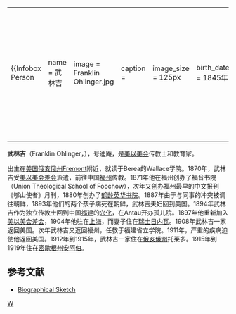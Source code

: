 {|align="right" 
|{{Infobox Person
| name   = 武林吉
| image     = Franklin Ohlinger.jpg
| caption  = 
| image_size  = 125px
| birth_date  = 1845年
| birth_place = [[美国|美国]][[俄亥俄州|俄亥俄州]]
| death_date  = 1919年
| death_place = [[美国|美国]][[俄亥俄州|俄亥俄州]]辛辛那提
}}
|-
|}
'''武林吉'''（Franklin Ohlinger，{{bd|1845年||1919年|catIdx=O}}），号迪庵，是[[美以美会|美以美会]]传教士和教育家。

出生在[[美国|美国]][[俄亥俄州|俄亥俄州]]Fremont附近，就读于Berea的Wallace学院。1870年，武林吉受[[美以美会差会|美以美会差会]]派遣，前往中国[[福州|福州]]传教。1871年他在福州创办了福音书院（Union Theological School of Foochow），次年又创办福州最早的中文报刊《郇山使者》月刊，1880年创办了[[鹤龄英华中学|鹤龄英华书院]]。1887年由于与同事的冲突被调往朝鲜，1893年他们的两个孩子病死在朝鲜，武林吉夫妇回到美国。1894年武林吉作为独立传教士回到中国[[福建|福建]]的[[兴化府|兴化]]，在Antau开办孤儿院。1897年他重新加入[[美以美会差会|美以美会差会]]，1904年他驻在[[上海|上海]]，而妻子住在[[瑞士|瑞士]][[日内瓦|日内瓦]]。1908年武林吉一家返回美国。次年武林吉又返回福州，任教于福建省立学院。1911年，严重的疾病迫使他返回美国。1912年到1915年，武林吉一家住在[[俄亥俄州|俄亥俄州]]托莱多。1915年到1919年住在[[密歇根州|密歇根州]][[安阿伯|安阿伯]]。

==参考文献==
*[http://drs.library.yale.edu:8083/saxon/SaxonServlet?style=http://drs.library.yale.edu:8083/saxon/EAD/yul.ead2002.xhtml.xsl&source=http://drs.library.yale.edu:8083/fedora/get/divinity:023/EAD Biographical Sketch]

{{基督教传教士在福州}}

[[Category:在华基督教传教士|W]]